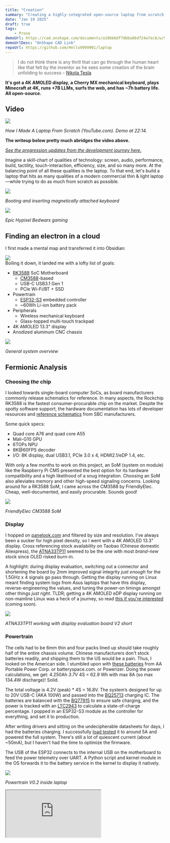 ```yaml
---
title: "Creation"
summary: "Creating a highly-integrated open-source laptop from scratch. Power in your hands."
date: "Jan 19 2025"
draft: true
tags:
    - Prose
demoUrl: https://cad.onshape.com/documents/a18bb6df7dbba66df24a7ec8/w/967d921e60c207e3b6f5cf7b/e/1f78a9387b17c2d178742295?renderMode=0&uiState=678da20d5bee0d1ad2dd55f1
demoUrlDesc: "OnShape CAD Link"
repoUrl: https://github.com/Hello9999901/laptop
---
```


<script type="module" src="/kicanvas.js"></script>

> I do not think there is any thrill that can go through the human heart like that felt by the inventor as he sees some creation of the brain unfolding to success
– [Nikola Tesla](https://en.wikipedia.org/wiki/Nikola_Tesla)

**It's got a 4K AMOLED display, a Cherry MX mechanical keyboard, plays Minecraft at 4K, runs +7B LLMs, surfs the web, and has ~7h battery life. All open-source.**

## Video

<div class="hover:cursor-pointer">
  <a href="https://youtube.com" target="_blank">
    <img src="/img/thumbnail.jpg"/>
  </a>
</div>

*How I Made A Laptop From Scratch (YouTube.com). Demo at 22:14.*

**The writeup below pretty much abridges the video above.**

*[See the progression updates from the development journey here.](/progress)*

Imagine a skill-chart of qualities of technology: screen, audio, performance, build, tactility, touch-interaction, efficiency, size, and so many more. At the balancing point of all these qualities is the laptop. To that end, let's build a laptop that hits as many qualities of a modern commercial thin & light laptop—while trying to do as much from scratch as possible.


<img src="/img/photo.jpg"/>

*Booting and inserting magnetically attached keyboard*

<img src="/img/minecraft.jpg"/>

*Epic Hypixel Bedwars gaming*

## Finding an electron in a cloud

I first made a mental map and transferred it into Obsidian:
<div class="invert dark:invert-0">
  <img src="/img/map.png"/>
</div>
Boiling it down, it landed me with a lofty list of goals:

- [RK3588](https://www.rock-chips.com/uploads/pdf/2022.8.26/192/RK3588%20Brief%20Datasheet.pdf) SoC Motherboard
  - [CM3588](https://wiki.friendlyelec.com/wiki/index.php/CM3588)-based
  - USB-C USB3.1 Gen 1
  - PCIe Wi-Fi/BT + SSD
- Powertrain
  - [ESP32-S3](https://www.espressif.com/sites/default/files/documentation/esp32-s3-mini-1_mini-1u_datasheet_en.pdf) embedded controller
  - ~60Wh Li-ion battery pack
- Peripherals
  - Wireless mechanical keyboard
  - Glass-topped multi-touch trackpad
- 4K AMOLED 13.3" display
- Anodized aluminum CNC chassis

<div class="invert dark:invert-0">
  <img src="/img/general.jpg"/>
</div>

*General system overview*

## Fermionic Analysis

### Choosing *the* chip

I looked towards single-board computer SoCs, as board manufacturers commonly release schematics for reference. In many aspects, the Rockchip RK3588 is the fastest consumer-procurable chip on the market. Despite the spotty software support, the hardware documentation has lots of developer resources and [reference schematics](https://wiki.friendlyelec.com/wiki/images/1/15/CM3588_NAS_SDK_2309_SCH.PDF) from SBC manufacturers.

Some quick specs:

- Quad core A76 and quad core A55
- Mali-G10 GPU
- 6TOPs NPU
- 8K@60FPS decoder
- I/O: 8K display, dual USB3.1, PCIe 3.0 x 4, HDMI2.1/eDP 1.4, etc.

With only a few months to work on this project, an SoM (system on module) like the Raspberry Pi CM5 presented the best option for its hardware compatibility and a high likelihood of a snug integration. Choosing an SoM also alleviates memory and other high-speed signaling concerns. Looking around for a RK3588 SoM, I came across the CM3588 by FriendlyElec. Cheap, well-documented, and easily procurable. Sounds good!

<img src="/img/cm3588.jpg"/>

*FriendlyElec CM3588 SoM*

### Display

I hopped on [panelook.com](https://www.panelook.com) and filtered by size and resolution. I've always been a sucker for high pixel density, so I went with a 4K AMOLED 13.3" display. Cross referencing stock availability on Taobao (Chinese domestic Aliexpress), the [ATNA33TP11](https://www.panelook.com/ATNA33TP11_Samsung_13.3_OLED_parameter_59424.html) seemed to be the one with most *brand-new* stock since OLED risked burn-in.

A highlight: during display evaluation, switching out a connector and shortening the board by 2mm improved signal integrity *just enough* for the 1.5GHz x 4 signals go pass through. Getting the display running on Linux meant finding system logs from Asus laptops that have this display, reverse-engineering the values, and tuning the power-on timings amongst other things *just right*. TLDR; getting a 4K AMOLED eDP display running on non-mainline Linux was a heck of a journey, so read [this if you're interested]() (coming soon).

<img src="/img/screen.jpg"/>

*ATNA33TP11 working with display evaluation board V2 short*

### Powertrain

The cells had to be 6mm thin and four packs lined up should take roughly half of the entire chassis volume. Chinese manufacturers don't stock batteries readily, and shipping them to the US would be a pain. Thus, I looked on the American side. I stumbled upon with [these batteries](https://www.batteryspace.com/polymerli-ionmodule37v4250mah157wh85arate-prewiredwithpcbpl5467100.aspx) from AA Portable Power Corp. or batteryspace.com. or Powerizer. Doing the power calculations, we get: 4.250Ah *3.7V* 4S = 62.9 Wh with max 8A (so max 134.4W discharge)! Solid.

The total voltage is 4.2V (peak) * 4S = 16.8V. The system’s designed for up to 20V USB-C (AKA 100W) and passed into the [BQ25713](https://www.ti.com/product/BQ25713) charging IC. The batteries are balanced with the [BQ77915](https://www.ti.com/product/BQ77915) to ensure safe charging, and the power is tracked with an [LTC2943](https://www.analog.com/en/products/ltc2943.html) to calculate a state-of-charge percentage. I popped in an ESP32-S3 module as the controller for everything, and set it to production.

After writing drivers and sitting on the undecipherable datasheets for days, I had the batteries charging. I successfully [load tested](https://a.co/d/3b8R9mN) it to around 5A and powered the full system. There's still a lot of quiescent current (about ~50mA), but I haven't had the time to optimize the firmware.

The USB of the ESP32 connects to the internal USB on the motherboard to feed the power telemetry over UART. A Python script and kernel module in the OS forwards it to the battery service in the kernel to display it natively.

<img src="/img/powertrain.jpg"/>

*Powertrain V0.2 inside laptop*

<iframe
  src="https://kicanvas.org/?github=https%3A%2F%2Fgithub.com%2FHello9999901%2Flaptop%2Ftree%2Fmain%2Fpower"
  style={{ width: '100%', height: '500px', border: 'none' }}
  title="KiCanvas Powertrain"
/>
In settings, tick "Align controls with KiCad" for mouse pan/zoom/scroll

[Powertrain V0.2 KiCanvas Full Link](https://kicanvas.org/?github=https%3A%2F%2Fgithub.com%2FHello9999901%2Flaptop%2Ftree%2Fmain%2Fpower)

### Mainboard

With those decisions made up, I aimed for >90mm motherboard width based on a prelim CAD from the batteries and display dimensions.

On the physical I/O side, I settled on dual USB3.1 Type-C ports, a USB2.0 Type-A port, a headphone jack, and a microSD card slot. Internally, the M.2 E-key connects to an [RTL8852BE](https://a.co/d/4lJDnwX) WiFi 6 (802.11ax) + BT5.2 wireless card and the M.2 M-key accommodates up to an 2242-sized NVMe SSD. A full size NVMe SSD can fit with some modifications of the chassis too.

Tangent over, this leaves me with around ~90mm of board height. Implementing all the features on the final mainboard would stretch this writeup too long, so read [this if you're interested]() (coming soon).

<iframe
  src="https://kicanvas.org/?github=https%3A%2F%2Fgithub.com%2FHello9999901%2Flaptop%2Ftree%2Fmain%2Fmotherboard"
  style={{ width: '100%', height: '500px', border: 'none' }}
  title="KiCanvas Motherboard"
/>
In settings, tick "Align controls with KiCad" for mouse pan/zoom/scroll

[Motherboard V1.0 KiCanvas Full Link](https://kicanvas.org/?github=https%3A%2F%2Fgithub.com%2FHello9999901%2Flaptop%2Ftree%2Fmain%2Fmotherboard)

<img src="/img/mainboard.jpg"/>

*Mainboard B-roll shot*

<div class="invert dark:invert-0">
  <img src="/img/hardware.jpg"/>
</div>

*Detailed hardware overview*

### Operating on a System

[Joshua Riek's ubuntu-rockchip](https://github.com/Joshua-Riek/ubuntu-rockchip) kernel/distro combined an out-of-the-box experience with lots of optimizations. Using Armbian's kernel (I believe it's still off Rockchip's kernel) meant that it offered nearly all the features of the RK3588 on a developer-ready kernel configuration.

Since nearly all the work I needed to do was abstracted in the DeviceTree (DTS) hardware configuration language implemented with U-boot, the bootloader, I took advantage of their system-agnostic nature to speed up my trial-and-error process having never done any Linux work.

Instead of developing and compiling code on the RK3588 itself, I used my daily driver MacBook and Visual Studio Code. Once I made a change in the DTS, I'd use Orbstack (virtualization software) running Ubuntu 24.04 (shared filesystem and kernel with macOS) and compile the DeviceTree there.

```txt
DTSI, DTS, and DTS Overlay Files (some for SoC, some for other ICs, etc.) -> dtcpp binary (preprocessing & linking various DeviceTree definitions) -> dtc binary (DeviceTree compilation) -> anyon_e.dtb (compiled DeviceTree binary!)
```

Pointing U-Boot to a custom compiled DTB (devicetree binary), I `scp`'ed the compiled `anyon_e.dtb` to the OS. A `u-boot-update` regenerates the bootloader configurations, and a reboot updates the changes.



That's how I did the hardware bringup—display configurations, PCIe, USB, and other low-level system tweaks. The rest is just a standard install of Ubuntu 24.04 LTS with Linux Kernel 6.1.

<img src="/img/working.jpg"/>

*Testing batteries and writing DTS*

<div class="invert dark:invert-0">
  <img src="/img/software.jpg"/>
</div>

*In-depth software overview*

### Peripherals

Imagine being able to just pull out your laptop's keyboard and use it as just another wireless keyboard for literally anything! Just me? Maybe.

Being a mechanical keyboard addict with quite a few [ZMK keyboards](https://zmk.dev) designed, I chose the [Cherry MX ULP mechanical switches](https://github.com/pashutk/Cherry_MX_ULP) for the best feel. Of course, a battery and fully mechanical switches add *a lot* of height. I used a 1mm thin [200mAh battery](https://www.powerstream.com/thin-lithium-ion.htm) and a custom battery protection board that sticks up between two rows of keys to cut down on ~1.6mm (PCB height). The nRF52840 SoC running ZMK Firmware is right underneath the spacebar. A sandwich of PLA and 6061 aluminum from Fabworks crammed everything under ~7mm.

Since the keycaps aren't easily procurable, I got a [0.15mm nozzle](https://www.printedsolid.com/products/e3d-revo-nozzles?srsltid=AfmBOopKMJDs7gFpzrJg3kHQ-aJLDFTjeFO0ZJAYf1hADzy5iurNlkLB) for my Bambu Lab X1C and printed them with PLA. It got me down a rabbit hole of tungsten nozzles, and I got quoted ~$400 for 20x 0.15mm nozzles. I've been thinking of trying that out too. But alas, printing out all the keycaps and assembling for the last time, the keyboard was done.

Moving on to the trackpad, it was quite quick. I knew from the start that I wanted a good trackpad, so making my own with zero capacitive tracking experience is a no-go. Searching online, I came across the Azoteq [PXM0057-401](https://www.mouser.com/ProductDetail/Azoteq/PXM0057-401-S?qs=t7xnP681wgVkp9ZZYy6TPA%3D%3D) evaluation module on Mouser. It had it all—glass surface, multi-touch, and worked over USB. And, it was only 35 bucks or so. However, the trackpad has ceased production without many alternatives.

With the keyboard and trackpad working, it was time to put on the finishing touches.

<iframe
  src="https://kicanvas.org/?github=https%3A%2F%2Fgithub.com%2FHello9999901%2Flaptop%2Ftree%2Fmain%2Fkeyboard"
  style={{ width: '100%', height: '500px', border: 'none' }}
  title="KiCanvas Keyboard"
/>
In settings, tick "Align controls with KiCad" for mouse pan/zoom/scroll

[Keyboard V1.0 KiCanvas Full Link](https://kicanvas.org/?github=https%3A%2F%2Fgithub.com%2FHello9999901%2Flaptop%2Ftree%2Fmain%2Fkeyboard)

<img src="/img/peripherals.jpg"/>

*Counterclockwise from top left: keyboard side profile, typing on keyboard, trackpad, 1mm battery on back, nRF52840 SoC area

<div class="invert dark:invert-0">
  <img src="/img/wireframe_exploded.jpg"/>
</div>

*OnShape wireframe exploded view*

### Mechanical

Roughly the same time I began the system design, I sent a few CNC aluminum blocks off to JLC for evaluation with different anodization finishes. The dark gray anodization felt "best", but I preferred the look of the matte black, so I settled on that.
Using PTC OnShape, I (attempted) CAD'ed a robust and minimalistic look and a blend of my two favorite laptop lineup designs, the Razer Blade and the MacBook Pro. Because of the removable keyboard, the bottom has no screws. Instead, the palm rest screws into the bottom chassis. [CAD Link here.](https://cad.onshape.com/documents/a18bb6df7dbba66df24a7ec8/w/967d921e60c207e3b6f5cf7b/e/1f78a9387b17c2d178742295?renderMode=0&uiState=678da20d5bee0d1ad2dd55f1)

The hardest part about the chassis was the hinge. I used [Framework’s 13.3" hinge](https://frame.work/products/display-hinge-kit?v=FRANFB0001) because it has a 3D model. I constrained it in OnShape so I can see the exact closing angles.

The chassis layout is fairly simple: batteries on the bottom, the power board on the right, motherboard on the left, and the hinge mechanism on top. Oh, and a transparent PETG FDM printed power button that lights up on a custom PCB. To balance out the asymmetric hinge (caused by the mainboard being too wide), a little [carbon fiber rod](https://www.mcmaster.com/2153T11/) lines up on the left side too.

<img src="/img/chassis_empty.jpg"/>

*Chassis test fitting*

It was a battle to get the screen assembly to not hit anything while also covering
Although I started considering thermals way in advance, hence the gap here for the heatpipe to go through, I still had difficulty fitting everything in. The distance between the bottom of the keyboard and the top of the heatsink is less than a half a millimeter. The cooling system is really constrained because I don’t have the resources to make a custom heatpipe and fin solution. So, I made a full copper CNC heatsink (from JLCCNC) and a heatpipe connected to a fan. It's all connected with [PTM7950](https://www.lttstore.com/products/ptm7950-phase-change-thermal-pad).

I also added [these](https://puiaudio.com/product/speakers-and-receivers/as04004mo-sp40) PUI audio speakers on either side. The audio from the CM3588's DAC didn't work and I ran out of debugging time, so I made a USB to audio converter board separately and shot it through an Class-D amplifier. I would’ve also made the amp, but I ran out of time.

As I reached final assembly, I used a mix of JLC’s selective laser sintering (SLS) of nylon powder and FDM printed PA6-CF for smaller structural parts. Putting it all together with the matte black CNC aluminum chassis, I finally had my laptop.

<img src="/img/inside.jpg"/>

*Inside full laptop assembly*

## Reflection

The hardest class I've taken so far was quantum mechanics in my junior spring term. A few months before spending hours solving time-independent and dependent Schrödinger equations, I was on the squash bus (the sport, not the vegetable). My friend suggested I make a laptop for my senior project—and that was all.
I came up with the name anyon_e in June, after I finished the quantum course.

Making this laptop was hard. Mentally pressured with a deadline, and a constant inter-disciplinary challenge across electrical, software, and mechanical systems. Summing up everything I've ever done. It took up most of my mind from May until now.

Inspired by open-source projects like [ZMK](https://zmk.dev), [KiCAD](https://www.kicad.org), [Blender](https://www.blender.org), and countless [OSHW](https://certification.oshwa.org/basics.html) projects, I want to do my own little part. To put power in people's hands in creation, innovation, imagination, or whatever else. To attempt the impossible.

<img src="/img/conclusion.jpg"/>

Sincerely,\
*Byran*
